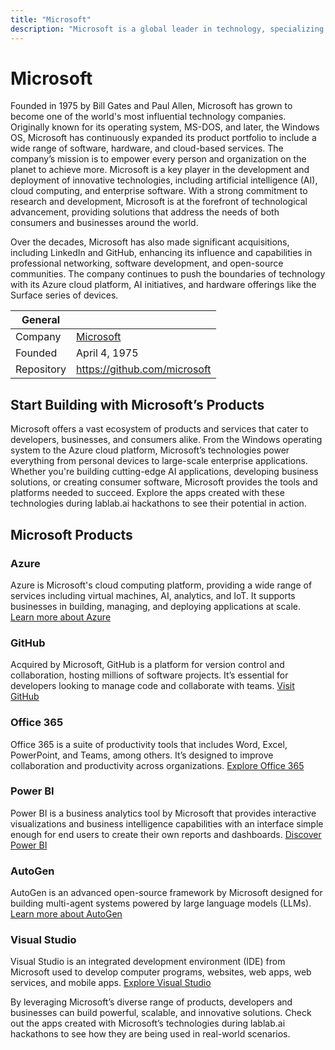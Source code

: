 ```yaml
---
title: "Microsoft"
description: "Microsoft is a global leader in technology, specializing in software, hardware, and cloud services, driving innovation in areas like AI, computing, and business productivity."
---
```


# Microsoft
Founded in 1975 by Bill Gates and Paul Allen, Microsoft has grown to become one of the world's most influential technology companies. Originally known for its operating system, MS-DOS, and later, the Windows OS, Microsoft has continuously expanded its product portfolio to include a wide range of software, hardware, and cloud-based services. The company’s mission is to empower every person and organization on the planet to achieve more. Microsoft is a key player in the development and deployment of innovative technologies, including artificial intelligence (AI), cloud computing, and enterprise software. With a strong commitment to research and development, Microsoft is at the forefront of technological advancement, providing solutions that address the needs of both consumers and businesses around the world.

Over the decades, Microsoft has also made significant acquisitions, including LinkedIn and GitHub, enhancing its influence and capabilities in professional networking, software development, and open-source communities. The company continues to push the boundaries of technology with its Azure cloud platform, AI initiatives, and hardware offerings like the Surface series of devices.

| General  |  |
| --- | --- |
| Company | [Microsoft](https://www.microsoft.com/nl-nl/)  |
| Founded | April 4, 1975 |
| Repository | https://github.com/microsoft |

## Start Building with Microsoft’s Products
Microsoft offers a vast ecosystem of products and services that cater to developers, businesses, and consumers alike. From the Windows operating system to the Azure cloud platform, Microsoft’s technologies power everything from personal devices to large-scale enterprise applications. Whether you're building cutting-edge AI applications, developing business solutions, or creating consumer software, Microsoft provides the tools and platforms needed to succeed. Explore the apps created with these technologies during lablab.ai hackathons to see their potential in action.

## Microsoft Products

### Azure
Azure is Microsoft's cloud computing platform, providing a wide range of services including virtual machines, AI, analytics, and IoT. It supports businesses in building, managing, and deploying applications at scale.
[Learn more about Azure](https://azure.microsoft.com/)

### GitHub
Acquired by Microsoft, GitHub is a platform for version control and collaboration, hosting millions of software projects. It’s essential for developers looking to manage code and collaborate with teams.
[Visit GitHub](https://github.com/)

### Office 365
Office 365 is a suite of productivity tools that includes Word, Excel, PowerPoint, and Teams, among others. It’s designed to improve collaboration and productivity across organizations.
[Explore Office 365](https://www.microsoft.com/microsoft-365)

### Power BI
Power BI is a business analytics tool by Microsoft that provides interactive visualizations and business intelligence capabilities with an interface simple enough for end users to create their own reports and dashboards.
[Discover Power BI](https://powerbi.microsoft.com/)

### AutoGen
AutoGen is an advanced open-source framework by Microsoft designed for building multi-agent systems powered by large language models (LLMs).
[Learn more about AutoGen](https://microsoft.github.io/autogen/)

### Visual Studio
Visual Studio is an integrated development environment (IDE) from Microsoft used to develop computer programs, websites, web apps, web services, and mobile apps.
[Explore Visual Studio](https://visualstudio.microsoft.com/)

By leveraging Microsoft’s diverse range of products, developers and businesses can build powerful, scalable, and innovative solutions. Check out the apps created with Microsoft’s technologies during lablab.ai hackathons to see how they are being used in real-world scenarios.
